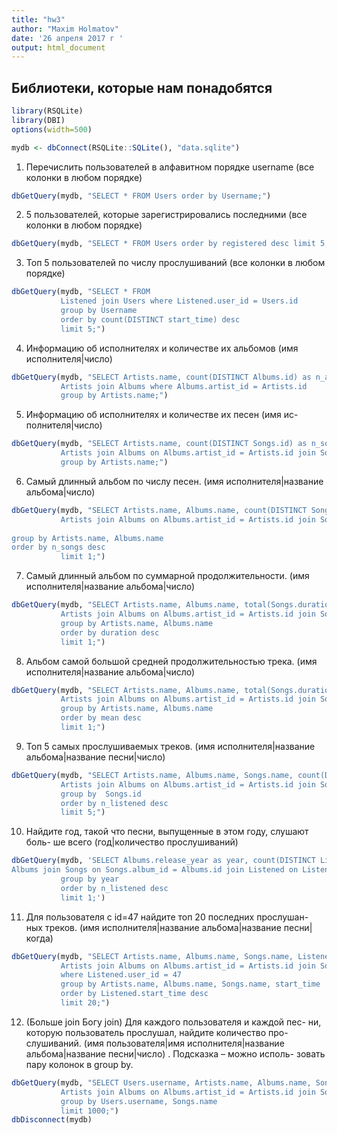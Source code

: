 ```yaml
---
title: "hw3"
author: "Maxim Holmatov"
date: '26 апреля 2017 г '
output: html_document
---
```

## Библиотеки, которые нам понадобятся
```r
library(RSQLite)
library(DBI)
options(width=500)
```



```r
mydb <- dbConnect(RSQLite::SQLite(), "data.sqlite")
```


1. Перечислить пользователей в алфавитном порядке username (все
колонки в любом порядке)
```r
dbGetQuery(mydb, "SELECT * FROM Users order by Username;")
```

2. 5 пользователей, которые зарегистрировались последними (все
колонки в любом порядке)
```r
dbGetQuery(mydb, "SELECT * FROM Users order by registered desc limit 5;")
```

3. Топ 5 пользователей по числу прослушиваний (все колонки в
любом порядке)
```r
dbGetQuery(mydb, "SELECT * FROM 
           Listened join Users where Listened.user_id = Users.id  
           group by Username
           order by count(DISTINCT start_time) desc
           limit 5;")
```

4. Информацию об исполнителях и количестве их альбомов (имя
исполнителя|число)
```r
dbGetQuery(mydb, "SELECT Artists.name, count(DISTINCT Albums.id) as n_albums FROM 
           Artists join Albums where Albums.artist_id = Artists.id  
           group by Artists.name;")
```

5. Информацию об исполнителях и количестве их песен (имя ис-
полнителя|число)
```r
dbGetQuery(mydb, "SELECT Artists.name, count(DISTINCT Songs.id) as n_songs FROM 
           Artists join Albums on Albums.artist_id = Artists.id join Songs on Songs.album_id = Albums.id
           group by Artists.name;")
```

6. Самый длинный альбом по числу песен. (имя исполнителя|название
альбома|число)
```r
dbGetQuery(mydb, "SELECT Artists.name, Albums.name, count(DISTINCT Songs.id) as n_songs FROM 
           Artists join Albums on Albums.artist_id = Artists.id join Songs on Songs.album_id = Albums.id
           
group by Artists.name, Albums.name
order by n_songs desc
           limit 1;")
```

7. Самый длинный альбом по суммарной продолжительности. (имя
исполнителя|название альбома|число)
```r
dbGetQuery(mydb, "SELECT Artists.name, Albums.name, total(Songs.duration) as duration FROM 
           Artists join Albums on Albums.artist_id = Artists.id join Songs on Songs.album_id = Albums.id
           group by Artists.name, Albums.name
           order by duration desc
           limit 1;")
```

8. Альбом самой большой средней продолжительностью трека. (имя
исполнителя|название альбома|число)
```r
dbGetQuery(mydb, "SELECT Artists.name, Albums.name, total(Songs.duration) / count(DISTINCT Songs.id) as mean FROM 
           Artists join Albums on Albums.artist_id = Artists.id join Songs on Songs.album_id = Albums.id
           group by Artists.name, Albums.name
           order by mean desc
           limit 1;")
```

9. Топ 5 самых прослушиваемых треков. (имя исполнителя|название
альбома|название песни|число)
```r
dbGetQuery(mydb, "SELECT Artists.name, Albums.name, Songs.name, count(DISTINCT Listened.start_time)  as n_listened FROM 
           Artists join Albums on Albums.artist_id = Artists.id join Songs on Songs.album_id = Albums.id join Listened on Listened.song_id = Songs.id
           group by  Songs.id
           order by n_listened desc
           limit 5;")
```

10. Найдите год, такой что песни, выпущенные в этом году, слушают боль-
ше всего (год|количество прослушиваний)
```r
dbGetQuery(mydb, 'SELECT Albums.release_year as year, count(DISTINCT Listened.start_time)  as n_listened FROM
Albums join Songs on Songs.album_id = Albums.id join Listened on Listened.song_id = Songs.id
           group by year
           order by n_listened desc
           limit 1;')
```

11. Для пользователя с id=47 найдите топ 20 последних прослушан-
ных треков. (имя исполнителя|название альбома|название
песни|когда)
```r
dbGetQuery(mydb, "SELECT Artists.name, Albums.name, Songs.name, Listened.start_time FROM
           Artists join Albums on Albums.artist_id = Artists.id join Songs on Songs.album_id = Albums.id join Listened on Listened.song_id = Songs.id join Users on Users.id = Listened.user_id
           where Listened.user_id = 47
           group by Artists.name, Albums.name, Songs.name, start_time
           order by Listened.start_time desc
           limit 20;")
```

12. (Больше join Богу join) Для каждого пользователя и каждой пес-
ни, которую пользователь прослушал, найдите количество про-
слушиваний. (имя пользователя|имя исполнителя|название
альбома|название песни|число) . Подсказка – можно исполь-
зовать пару колонок в group by.
```r
dbGetQuery(mydb, "SELECT Users.username, Artists.name, Albums.name, Songs.name, count(DISTINCT Listened.start_time) FROM
           Artists join Albums on Albums.artist_id = Artists.id join Songs on Songs.album_id = Albums.id join Listened on Listened.song_id = Songs.id join Users on Users.id = Listened.user_id
           group by Users.username, Songs.name
           limit 1000;")
dbDisconnect(mydb)
```




